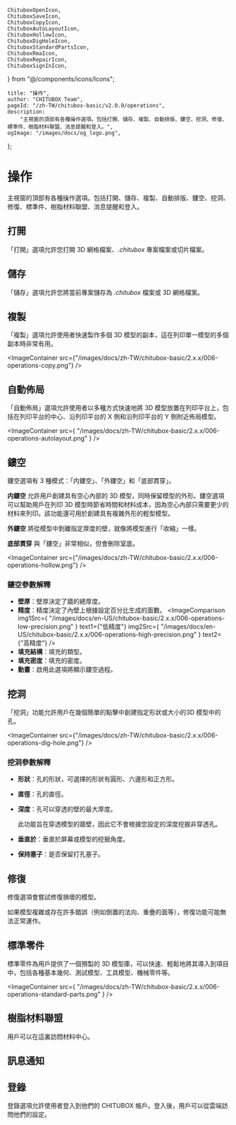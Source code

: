 	ChituboxOpenIcon,
	ChituboxSaveIcon,
	ChituboxCopyIcon,
	ChituboxAutoLayoutIcon,
	ChituboxHollowIcon,
	ChituboxDigHoleIcon,
	ChituboxStandardPartsIcon,
	ChituboxRmaIcon,
	ChituboxRepairIcon,
	ChituboxSignInIcon,
} from "@/components/icons/Icons";

	title: "操作",
	author: "CHITUBOX Team",
	pageId: "/zh-TW/chitubox-basic/v2.0.0/operations",
	description:
		"主視窗的頂部有各種操作選項。包括打開、儲存、複製、自動排版、鏤空、挖洞、修復、標準件、樹脂材料聯盟、消息提醒和登入。",
	ogImage: "/images/docs/og_logo.png",
};

# 操作

主視窗的頂部有各種操作選項。包括打開、儲存、複製、自動排版、鏤空、挖洞、修復、標準件、樹脂材料聯盟、消息提醒和登入。

## 打開

<ChituboxOpenIcon /> 「打開」選項允許您打開 3D 網格檔案、_.chitubox_
專案檔案或切片檔案。

## 儲存

<ChituboxSaveIcon /> 「儲存」選項允許您將當前專案儲存為 _.chitubox_ 檔案或 3D
網格檔案。

## 複製

<ChituboxCopyIcon /> 「複製」選項允許使用者快速製作多個 3D
模型的副本，這在列印單一模型的多個副本時非常有用。

<ImageContainer
	src={"/images/docs/zh-TW/chitubox-basic/2.x.x/006-operations-copy.png"}
/>

## 自動佈局

<ChituboxAutoLayoutIcon /> 「自動佈局」選項允許使用者以多種方式快速地將 3D
模型放置在列印平台上，包括在列印平台的中心、沿列印平台的 X 側和沿列印平台的 Y
側附近佈局模型。

<ImageContainer
	src={
		"/images/docs/zh-TW/chitubox-basic/2.x.x/006-operations-autolayout.png"
	}
/>

## 鏤空

<ChituboxHollowIcon /> 鏤空選項有 3
種模式：「内鏤空」、「外鏤空」和「底部貫穿」。

**内鏤空** 允許用戶創建具有空心內部的 3D 模型，同時保留模型的外形。鏤空選項可以幫助用戶在列印 3D 模型時節省時間和材料成本，因為空心內部只需要更少的材料來列印。該功能還可用於創建具有複雜外形的輕型模型。

**外鏤空** 將從模型中剝離指定厚度的壁，就像將模型進行「收縮」一樣。

**底部貫穿** 與「鏤空」非常相似，但會刪除室底。

<ImageContainer
	src={"/images/docs/zh-TW/chitubox-basic/2.x.x/006-operations-hollow.png"}
/>

### 鏤空參數解釋

-   **壁厚**：壁厚決定了牆的總厚度。
-   **精度**：精度決定了內壁上根據設定百分比生成的面數。
    <ImageContainer>
    	<ImageComparison
    		img1Src={
    			"/images/docs/en-US/chitubox-basic/2.x.x/006-operations-low-precision.png"
    		}
    		text1={"低精度"}
    		img2Src={
    			"/images/docs/en-US/chitubox-basic/2.x.x/006-operations-high-precision.png"
    		}
    		text2={"高精度"}
    	/>
    </ImageContainer>
-   **填充結構**：填充的類型。
-   **填充密度**：填充的密度。
-   **動畫**：啟用此選項將顯示鏤空過程。

## 挖洞

<ChituboxDigHoleIcon /> 「挖洞」功能允許用戶在幾個簡單的點擊中創建指定形狀或大小的3D
模型中的孔。

<ImageContainer
	src={"/images/docs/zh-TW/chitubox-basic/2.x.x/006-operations-dig-hole.png"}
/>

### 挖洞參數解釋

-   **形狀**：孔的形狀，可選擇的形狀有圓形、六邊形和正方形。
-   **直徑**：孔的直徑。
-   **深度**：孔可以穿透的壁的最大厚度。

    <Admonition type="note" title="注意">
    	此功能旨在穿透模型的牆壁，因此它不會根據您設定的深度挖掘非穿透孔。
    </Admonition>

-   **垂直於**：垂直於屏幕或模型的挖掘角度。
-   **保持塞子**：是否保留打孔塞子。

## 修復

<ChituboxRepairIcon /> 修復選項會嘗試修復損壞的模型。

<Admonition type="warning" title="警告">
	如果模型複雜或存在許多錯誤（例如倒置的法向、重疊的面等），修復功能可能無法正常運作。
</Admonition>

## 標準零件

<ChituboxStandardPartsIcon /> 標準零件為用戶提供了一個預製的 3D
模型庫，可以快速、輕鬆地將其導入到項目中，包括各種基本幾何、測試模型、工具模型、機械零件等。

<ImageContainer
	src={
		"/images/docs/zh-TW/chitubox-basic/2.x.x/006-operations-standard-parts.png"
	}
/>

## 樹脂材料聯盟

<ChituboxRmaIcon /> 用戶可以在這裏訪問材料中心。

## 訊息通知

## 登錄

<ChituboxSignInIcon /> 登錄選項允許使用者登入到他們的 CHITUBOX
帳戶。登入後，用戶可以從雲端訪問他們的設定。
